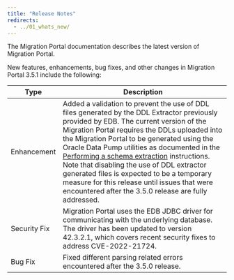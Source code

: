 ```yaml
---
title: "Release Notes"
redirects:
  - ../01_whats_new/
---
```


The Migration Portal documentation describes the latest version of Migration Portal.

New features, enhancements, bug fixes, and other changes in Migration Portal 3.5.1 include the following:

| Type | Description |
| ---- |------------ |
| Enhancement | Added a validation to prevent the use of DDL files generated by the DDL Extractor previously provided by EDB. The current version of the Migration Portal requires the DDLs uploaded into the Migration Portal to be generated using the Oracle Data Pump utilities as documented in the [Performing a schema extraction](../04_mp_migrating_database/01_mp_schema_extraction) instructions. Note that disabling the use of DDL extractor generated files is expected to be a temporary measure for this release until issues that were encountered after the 3.5.0 release are fully addressed. |
| Security Fix | Migration Portal uses the EDB JDBC driver for communicating with the underlying database. The driver has been updated to version 42.3.2.1, which covers recent security fixes to address CVE-2022-21724. |
| Bug Fix | Fixed different parsing related errors encountered after the 3.5.0 release. |





